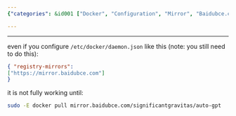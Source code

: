 ```yaml
---
{"categories": &id001 ["Docker", "Configuration", "Mirror", "Baidubce.com", "Pulling", "Image", "Tutorial"], "category": "Docker", "date": "2023-10-05 15:34:18", "description": "This article guides you through the process of configuring Docker to pull images from a specific mirror, such as baidubce.com, instead of the default docker.io. The article also explains that the configuration may not work until you explicitly pull from the specified mirror.", "tags": *id001, "title": "force to use docker mirror instead of pulling from docker.io"}

---
```


------

even if you configure `/etc/docker/daemon.json` like this (note: you still need to do this):
```json
{ "registry-mirrors":
["https://mirror.baidubce.com"]
}

```

it is not fully working until:
```bash
sudo -E docker pull mirror.baidubce.com/significantgravitas/auto-gpt

```

